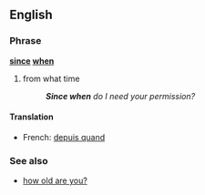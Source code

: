 ==English==
===Phrase===
'''[[since]] [[when]]'''
#from what time
#: '''''Since when''' do I need your permission?''

====Translation====
{{top}}
*French: [[depuis quand]]
{{bottom}}

===See also===
*[[how old are you?]]